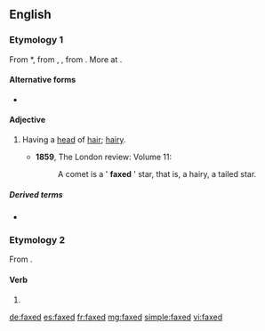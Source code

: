 ==English==

===Etymology 1===
From {{etyl|enm}} *{{term||faxed|lang=enm}}, from {{etyl|ang}} {{term|feaxed|lang=ang}}, {{term|gefeaxed|ġefeaxed|haired, having hair|lang=ang}}, from {{term|feax||hair|lang=ang}}. More at {{l|en|fax}}.

====Alternative forms====
* {{l|en|fixed}}

====Adjective====
{{en-adj}}

# {{archaic|obsolete}} Having a [[head]] of [[hair]]; [[hairy]].
#* '''1859''', The London review: Volume 11:
#*: A comet is a ' '''faxed''' ' star, that is, a hairy, a tailed star.

=====Derived terms=====
* {{l|en|faxed star}}

===Etymology 2===
From {{term|fax||to send a fax/facsimile|lang=en}}.

====Verb====
{{en-verb form}}

# {{past of|fax}}

[[de:faxed]]
[[es:faxed]]
[[fr:faxed]]
[[mg:faxed]]
[[simple:faxed]]
[[vi:faxed]]